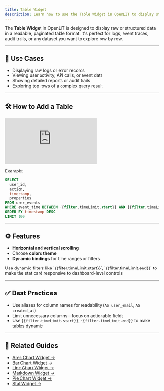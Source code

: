 ```yaml
---
title: Table Widget
description: Learn how to use the Table Widget in OpenLIT to display structured data with sorting, scrolling, and pagination using ClickHouse queries.
---
```


The **Table Widget** in OpenLIT is designed to display raw or structured data in a readable, paginated table format. It's perfect for logs, event traces, audit trails, or any dataset you want to explore row by row.

---

## 📌 Use Cases

- Displaying raw logs or error records  
- Viewing user activity, API calls, or event data  
- Showing detailed reports or audit trails  
- Exploring top rows of a complex query result  

---

## 🛠️ How to Add a Table

<iframe className="w-full aspect-video" src="https://www.youtube.com/embed/PsBBCKXlwsI?list=PLgErWFh-dyiGp9yUDnnx67wHEeNqzzMXZ" title="How to Use the Table Widget in OpenLIT – Visualize Trends Over Time" frameborder="0" allow="accelerometer; autoplay; clipboard-write; encrypted-media; gyroscope; picture-in-picture; web-share" referrerpolicy="strict-origin-when-cross-origin" allowfullscreen></iframe>

Example:

```sql
SELECT
  user_id,
  action,
  timestamp,
  properties
FROM user_events
WHERE event_time BETWEEN {{filter.timeLimit.start}} AND {{filter.timeLimit.end}}
ORDER BY timestamp DESC
LIMIT 100
````

---

## ⚙️ Features

* **Horizontal and vertical scrolling**
* Choose **colors theme**
* **Dynamic bindings** for time ranges or filters

<Tip>
Use dynamic filters like `{{filter.timeLimit.start}}`, `{{filter.timeLimit.end}}` to make the stat card responsive to dashboard-level controls.
</Tip>

---

## ✅ Best Practices

* Use aliases for column names for readability (`AS user_email`, `AS created_at`)
* Limit unnecessary columns—focus on actionable fields
* Use `{{filter.timeLimit.start}}`, `{{filter.timeLimit.end}}` to make tables dynamic

---

## 🔗 Related Guides

* [Area Chart Widget →](/latest/features/dashboards/widgets/area-chart-widget)
* [Bar Chart Widget →](/latest/features/dashboards/widgets/bar-chart-widget)
* [Line Chart Widget →](/latest/features/dashboards/widgets/line-chart-widget)
* [Markdown Widget →](/latest/features/dashboards/widgets/markdown-widget)
* [Pie Chart Widget →](/latest/features/dashboards/widgets/pie-chart-widget)
* [Stat Widget →](/latest/features/dashboards/widgets/stat-widget)
